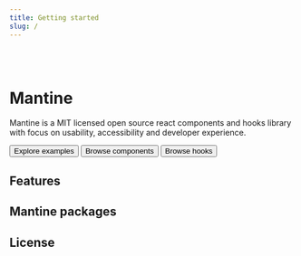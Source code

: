 ```yaml
---
title: Getting started
slug: /
---
```



<Head title="Mantine" disableTitleTemplate />

<br />
<br />

# Mantine

Mantine is a MIT licensed open source react components and hooks library
with focus on usability, accessibility and developer experience.

<ElementsGroup>
  <Button component={Link} to="/pages/examples/">
    Explore examples
  </Button>
  <Button component={Link} to="/core/getting-started/" variant="outline">
    Browse components
  </Button>
  <Button component={Link} to="/hooks/getting-started/" variant="outline" color="gray">
    Browse hooks
  </Button>
</ElementsGroup>

## Features

<Features />

## Mantine packages

<PackagesTable />

## License

<License />

